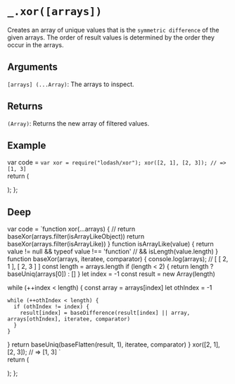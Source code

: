 # `_.xor([arrays])`

Creates an array of unique values that is the `symmetric difference` of the given arrays. The order of result values is determined by the order they occur in the arrays.

## Arguments
`[arrays] (...Array)`: The arrays to inspect.

## Returns
`(Array)`: Returns the new array of filtered values.

## Example


var code =  `var xor = require("lodash/xor");
xor([2, 1], [2, 3]);
// => [1, 3]
`   
  return (
    <div>
      <Embed source={code} />
    </div>
  );
};

<Demo/>

## Deep

var code =  `function xor(...arrays) {
  // return baseXor(arrays.filter(isArrayLikeObject))
  return baseXor(arrays.filter(isArrayLike))
}
function isArrayLike(value) {
  return value != null && typeof value !== 'function' //  && isLength(value.length)
}
function baseXor(arrays, iteratee, comparator) {
  console.log(arrays); // [ [ 2, 1 ], [ 2, 3 ] ]
  const length = arrays.length
  if (length < 2) {
    return length ? baseUniq(arrays[0]) : []
  }
  let index = -1
  const result = new Array(length)

  while (++index < length) {
    const array = arrays[index]
    let othIndex = -1

    while (++othIndex < length) {
      if (othIndex != index) {
        result[index] = baseDifference(result[index] || array, arrays[othIndex], iteratee, comparator)
      }
    }
  }
  return baseUniq(baseFlatten(result, 1), iteratee, comparator)
}
xor([2, 1], [2, 3]);
// => [1, 3]
`   
  return (
    <div>
      <Embed source={code} />
    </div>
  );
};

<DeepDemo/>
